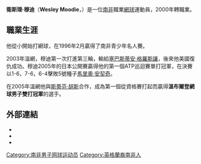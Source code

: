 {{Infobox 网球
|姓名=Wesley Moodie
|照片=Wesley moodie.jpg
|国籍={{ZAF}}
|生日={{birth date and age|df=yes|1979|2|14}}
|出生地={{ZAF-1961}}[[納塔爾省|納塔爾省]][[德班|德班]]
|居住地={{ZAF}}[[夸祖魯-納塔爾省|夸祖魯-納塔爾省]][[德班|德班]]
|身高={{height|m=1.96}}
|体重=91 kg
|持拍手=右
|反拍=单手
|转职业年=2000年
|球拍=
|球衣=
|球鞋=
|单打最高排名=57（2005年10月10日）
|双打最高排名=9（2009年7月6日）
|现单打排名=
|现双打排名=
|单打冠军头衔=1
|双打冠军头衔=6
|职业战绩=58勝70負
|雙打職業戰績=120勝87負
|奖金=1,979,745美元
|澳网最好成绩=第二輪（2006）
|法网最好成绩=第一輪（2006）
|温网最好成绩=第三輪（2003、2008）
|美网最好成绩=第三輪（2006）
|大满贯个数=
|奥运会最好成绩=
|澳網雙打最好成績=四強（2008）
|法網雙打最好成績=亞軍（2009）
|溫網雙打最好成績='''冠军'''（2005）
|美網雙打最好成績=八強（2009）
}}

'''衛斯理·穆迪'''（'''Wesley Moodie'''，{{bd|1979年|2月14日}}）是一位[[南非|南非]]職業[[網球|網球]]運動員，2000年轉職業。

== 職業生涯 ==
他從小開始打網球，在1996年2月贏得了南非青少年名人賽。

2003年溫網，穆迪第一次打進第三輪，輸給[[塞巴斯蒂安·格羅斯讓|塞巴斯蒂安·格羅斯讓]]，後來他美國復仇成功。穆迪2005年的日本公開賽贏得他的第一個ATP巡迴賽單打冠軍，在決賽以1-6，7-6，6-4擊敗5號種子[[馬里奧·安契奇|馬里奧·安契奇]]。

在2005年溫網他與[[斯蒂芬·胡斯|斯蒂芬·胡斯]]合作，成為第一個從資格賽打起而贏得'''溫布爾登網球男子雙打冠軍'''的選手。

==外部連結==
{{Commonscat|Wesley Moodie}}
* {{ATP|name=衛斯理·穆迪|id=M759}}
* {{ITF Profile|衛斯理·穆迪|10021619}}
* {{DavisCupplayerlink|name=衛斯理·穆迪|id=10021619}}

{{DEFAULTSORT:Moodie, Wesley}}
[[Category:南非男子网球运动员|Category:南非男子网球运动员]]
[[Category:英格蘭裔南非人|Category:英格蘭裔南非人]]